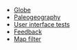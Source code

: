 
<PageHeader title="Development pages"></PageHeader>
<PageBreadcrumbs></PageBreadcrumbs>

- [Globe](/dev/globe)
- [Paleogeography](/dev/paleo)
- [User interface tests](/dev/ui-tests)
- [Feedback](/dev/feedback)
- [Map filter](/dev/map-filter)
